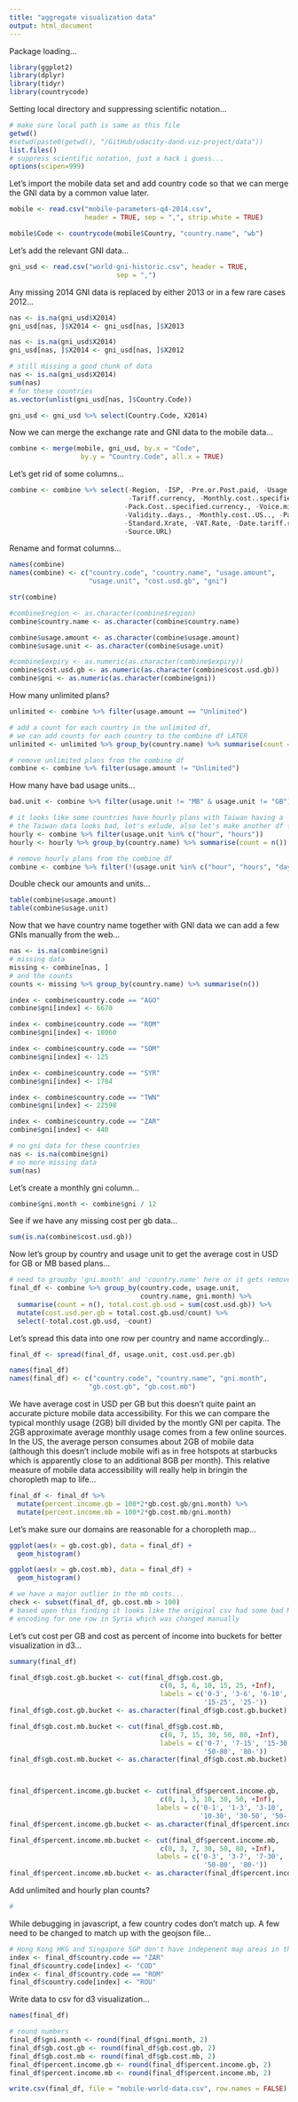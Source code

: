 ```yaml
---
title: "aggregate visualization data"
output: html_document
---
```




Package loading...
```r
library(ggplot2)
library(dplyr)
library(tidyr)
library(countrycode)
```


Setting local directory and suppressing scientific notation...
```r
# make sure local path is same as this file
getwd()
#setwd(paste0(getwd(), "/GitHub/udacity-dand-viz-project/data"))
list.files()
# suppress scientific notation, just a hack i guess...
options(scipen=999)
```


Let's import the mobile data set and add country code so that we can merge the GNI data by a common value later.
```r
mobile <- read.csv("mobile-parameters-q4-2014.csv",
                   header = TRUE, sep = ",", strip.white = TRUE)

mobile$Code <- countrycode(mobile$Country, "country.name", "wb")
```


Let's add the relevant GNI data...
```r
gni_usd <- read.csv("world-gni-historic.csv", header = TRUE,
                           sep = ",")
```


Any missing 2014 GNI data is replaced by either 2013 or in a few rare cases 2012...
```r
nas <- is.na(gni_usd$X2014)
gni_usd[nas, ]$X2014 <- gni_usd[nas, ]$X2013

nas <- is.na(gni_usd$X2014)
gni_usd[nas, ]$X2014 <- gni_usd[nas, ]$X2012

# still missing a good chunk of data
nas <- is.na(gni_usd$X2014)
sum(nas)
# for these countries
as.vector(unlist(gni_usd[nas, ]$Country.Code))

gni_usd <- gni_usd %>% select(Country.Code, X2014)
```


Now we can merge the exchange rate and GNI data to the mobile data...
```r
combine <- merge(mobile, gni_usd, by.x = "Code",
                  by.y = "Country.Code", all.x = TRUE)
```


Let's get rid of some columns...
```r
combine <- combine %>% select(-Region, -ISP, -Pre.or.Post.paid, -Usage.Allowance..MB.,
                              -Tariff.currency, -Monthly.cost..specified.currency.,
                             -Pack.Cost..specified.currency., -Voice.mins.included.,
                             -Validity..days., -Monthly.cost..US.., -Pack.Cost..US..,
                             -Standard.Xrate, -VAT.Rate, -Date.tariff.recorded,
                             -Source.URL)
```


Rename and format columns...
```r
names(combine)
names(combine) <- c("country.code", "country.name", "usage.amount",
                    "usage.unit", "cost.usd.gb", "gni")

str(combine)

#combine$region <- as.character(combine$region)
combine$country.name <- as.character(combine$country.name)

combine$usage.amount <- as.character(combine$usage.amount)
combine$usage.unit <- as.character(combine$usage.unit)

#combine$expiry <- as.numeric(as.character(combine$expiry))
combine$cost.usd.gb <- as.numeric(as.character(combine$cost.usd.gb))
combine$gni <- as.numeric(as.character(combine$gni))
```


How many unlimited plans?
```r
unlimited <- combine %>% filter(usage.amount == "Unlimited")

# add a count for each country in the unlimited df,
# we can add counts for each country to the combine df LATER
unlimited <- unlimited %>% group_by(country.name) %>% summarise(count = n())

# remove unlimited plans from the combine df
combine <- combine %>% filter(usage.amount != "Unlimited")
```


How many have bad usage units...
```r
bad.unit <- combine %>% filter(usage.unit != "MB" & usage.unit != "GB")

# it looks like some countries have hourly plans with Taiwan having a 'days' plan
# the Taiwan data looks bad, let's exlude, also let's make another df for hourly plans
hourly <- combine %>% filter(usage.unit %in% c("hour", "hours"))
hourly <- hourly %>% group_by(country.name) %>% summarise(count = n())

# remove hourly plans from the combine df
combine <- combine %>% filter(!(usage.unit %in% c("hour", "hours", "days")))
```


Double check our amounts and units...
```r
table(combine$usage.amount)
table(combine$usage.unit)
```


Now that we have country name together with GNI data we can add a few GNIs manually from the web...
```r
nas <- is.na(combine$gni)
# missing data
missing <- combine[nas, ]
# and the counts
counts <- missing %>% group_by(country.name) %>% summarise(n())

index <- combine$country.code == "AGO"
combine$gni[index] <- 6670

index <- combine$country.code == "ROM"
combine$gni[index] <- 18060

index <- combine$country.code == "SOM"
combine$gni[index] <- 125

index <- combine$country.code == "SYR"
combine$gni[index] <- 1784

index <- combine$country.code == "TWN"
combine$gni[index] <- 22598

index <- combine$country.code == "ZAR"
combine$gni[index] <- 440

# no gni data for these countries
nas <- is.na(combine$gni)
# no more missing data
sum(nas)
```


Let's create a monthly gni column...
```r
combine$gni.month <- combine$gni / 12
```


See if we have any missing cost per gb data...
```r
sum(is.na(combine$cost.usd.gb))
```


Now let's group by country and usage unit to get the average cost in USD for GB or MB based plans...
```r
# need to groupby 'gni.month' and 'country.name' here or it gets removed in the chain
final_df <- combine %>% group_by(country.code, usage.unit,
                                 country.name, gni.month) %>%
  summarise(count = n(), total.cost.gb.usd = sum(cost.usd.gb)) %>%
  mutate(cost.usd.per.gb = total.cost.gb.usd/count) %>%
  select(-total.cost.gb.usd, -count)
```


Let's spread this data into one row per country and name accordingly...
```r
final_df <- spread(final_df, usage.unit, cost.usd.per.gb)

names(final_df)
names(final_df) <- c("country.code", "country.name", "gni.month",
                    "gb.cost.gb", "gb.cost.mb")
```


We have average cost in USD per GB but this doesn't quite paint an accurate picture mobile data accessibility.  For this we can compare the typical monthly usage (2GB) bill divided by the montly GNI per capita.  The 2GB approximate average monthly usage comes from a few online sources.  In the US, the average person consumes about 2GB of mobile data (although this doesn't include mobile wifi as in free hotspots at starbucks which is apparently close to an additional 8GB per month). This relative measure of mobile data accessibility will really help in bringin the choropleth map to life...
```r
final_df <- final_df %>%
  mutate(percent.income.gb = 100*2*gb.cost.gb/gni.month) %>%
  mutate(percent.income.mb = 100*2*gb.cost.mb/gni.month)
```


Let's make sure our domains are reasonable for a choropleth map...
```r
ggplot(aes(x = gb.cost.gb), data = final_df) +
  geom_histogram()

ggplot(aes(x = gb.cost.mb), data = final_df) +
  geom_histogram()

# we have a major outlier in the mb costs...
check <- subset(final_df, gb.cost.mb > 100)
# based upon this finding it looks like the original csv had some bad MB to GB
# encoding for one row in Syria which was changed manually
```


Let's cut cost per GB and cost as percent of income into buckets for better visualization in d3...
```r
summary(final_df)

final_df$gb.cost.gb.bucket <- cut(final_df$gb.cost.gb,
                                      c(0, 3, 6, 10, 15, 25, +Inf),
                                      labels = c('0-3', '3-6', '6-10', '10-15',
                                                 '15-25', '25-'))
final_df$gb.cost.gb.bucket <- as.character(final_df$gb.cost.gb.bucket)

final_df$gb.cost.mb.bucket <- cut(final_df$gb.cost.mb,
                                      c(0, 7, 15, 30, 50, 80, +Inf),
                                      labels = c('0-7', '7-15', '15-30', '30-50',
                                                 '50-80', '80-'))
final_df$gb.cost.mb.bucket <- as.character(final_df$gb.cost.mb.bucket)



final_df$percent.income.gb.bucket <- cut(final_df$percent.income.gb,
                                      c(0, 1, 3, 10, 30, 50, +Inf),
                                     labels = c('0-1', '1-3', '3-10',
                                                '10-30', '30-50', '50-'))
final_df$percent.income.gb.bucket <- as.character(final_df$percent.income.gb.bucket)

final_df$percent.income.mb.bucket <- cut(final_df$percent.income.mb,
                                      c(0, 3, 7, 30, 50, 80, +Inf),
                                     labels = c('0-3', '3-7', '7-30', '30-50',
                                                 '50-80', '80-'))
final_df$percent.income.mb.bucket <- as.character(final_df$percent.income.mb.bucket)
```


Add unlimited and hourly plan counts?
```r
#
```


While debugging in javascript, a few country codes don't match up.  A few need to be changed to match up with the geojson file...
```r
# Hong Kong HKG and Singapore SGP don't have indepenent map areas in the geojson file...
index <- final_df$country.code == "ZAR"
final_df$country.code[index] <- "COD"
index <- final_df$country.code == "ROM"
final_df$country.code[index] <- "ROU"
```


Write data to csv for d3 visualization...
```r
names(final_df)

# round numbers
final_df$gni.month <- round(final_df$gni.month, 2)
final_df$gb.cost.gb <- round(final_df$gb.cost.gb, 2)
final_df$gb.cost.mb <- round(final_df$gb.cost.mb, 2)
final_df$percent.income.gb <- round(final_df$percent.income.gb, 2)
final_df$percent.income.mb <- round(final_df$percent.income.mb, 2)

write.csv(final_df, file = "mobile-world-data.csv", row.names = FALSE)
```
